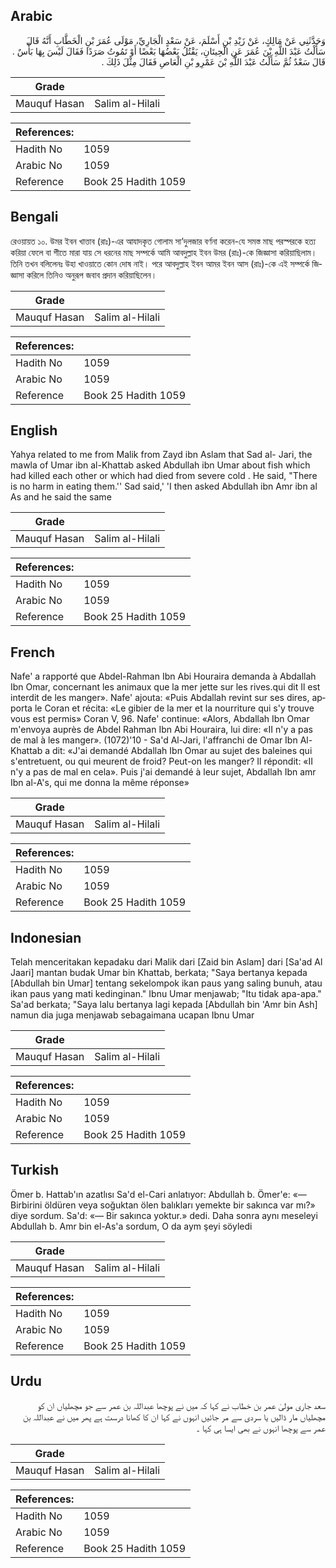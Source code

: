 ## Arabic


<div dir="rtl" lang="ar" style={{fontSize:'larger',backgroundColor:'#f8f9fa',padding:20}}>
وَحَدَّثَنِي عَنْ مَالِكٍ، عَنْ زَيْدِ بْنِ أَسْلَمَ، عَنْ سَعْدٍ الْجَارِيِّ، مَوْلَى عُمَرَ بْنِ الْخَطَّابِ أَنَّهُ قَالَ سَأَلْتُ عَبْدَ اللَّهِ بْنَ عُمَرَ عَنِ الْحِيتَانِ، يَقْتُلُ بَعْضُهَا بَعْضًا أَوْ تَمُوتُ صَرَدًا فَقَالَ لَيْسَ بِهَا بَأْسٌ ‏.‏ قَالَ سَعْدٌ ثُمَّ سَأَلْتُ عَبْدَ اللَّهِ بْنَ عَمْرِو بْنِ الْعَاصِ فَقَالَ مِثْلَ ذَلِكَ ‏.‏
</div>
<div style={{backgroundColor:'#f8f9fa',padding:20, marginBottom: 10}}><table> <thead> <tr> <th>Grade</th> <th></th> </tr> </thead> <tbody> <tr><td>Mauquf Hasan</td><td>Salim al-Hilali</td></tr></tbody></table><table> <thead> <tr> <th>References:</th> <th></th> </tr> </thead> <tbody><tr><td>Hadith No</td><td>1059</td></tr><tr><td>Arabic No</td><td>1059</td></tr><tr><td>Reference</td><td>Book 25 Hadith 1059</td></tr></tbody></table></div>

## Bengali


<div dir="ltr" lang="bn" style={{fontSize:'larger',backgroundColor:'#f8f9fa',padding:20}}>
রেওয়ায়ত ১০. উমর ইবন খাত্তাব (রাঃ)-এর আযাদকৃত গোলাম সা’দুলজার বর্ণনা করেন-যে সমস্ত মাছ পরস্পরকে হত্য করিয়া ফেলে বা শীতে মারা যায় সে ধরনের মাছ সম্পর্কে আমি আবদুল্লাহ ইবন উমর (রাঃ)-কে জিজ্ঞাসা করিয়াছিলাম। তিনি তখন বলিলেনঃ উহা খাওয়াতে কোন দোষ নাই। পরে আবদুল্লাহ ইবন আমর ইবন আস (রাঃ)-কে এই সম্পর্কে জিজ্ঞাসা করিলে তিনিও অনুরূপ জবাব প্রদান করিয়াছিলেন।
</div>
<div style={{backgroundColor:'#f8f9fa',padding:20, marginBottom: 10}}><table> <thead> <tr> <th>Grade</th> <th></th> </tr> </thead> <tbody> <tr><td>Mauquf Hasan</td><td>Salim al-Hilali</td></tr></tbody></table><table> <thead> <tr> <th>References:</th> <th></th> </tr> </thead> <tbody><tr><td>Hadith No</td><td>1059</td></tr><tr><td>Arabic No</td><td>1059</td></tr><tr><td>Reference</td><td>Book 25 Hadith 1059</td></tr></tbody></table></div>

## English


<div dir="ltr" lang="en" style={{fontSize:'larger',backgroundColor:'#f8f9fa',padding:20}}>
Yahya related to me from Malik from Zayd ibn Aslam that Sad al- Jari, the mawla of Umar ibn al-Khattab asked Abdullah ibn Umar about fish which had killed each other or which had died from severe cold . He said, "There is no harm in eating them.'' Sad said,' 'I then asked Abdullah ibn Amr ibn al As and he said the same
</div>
<div style={{backgroundColor:'#f8f9fa',padding:20, marginBottom: 10}}><table> <thead> <tr> <th>Grade</th> <th></th> </tr> </thead> <tbody> <tr><td>Mauquf Hasan</td><td>Salim al-Hilali</td></tr></tbody></table><table> <thead> <tr> <th>References:</th> <th></th> </tr> </thead> <tbody><tr><td>Hadith No</td><td>1059</td></tr><tr><td>Arabic No</td><td>1059</td></tr><tr><td>Reference</td><td>Book 25 Hadith 1059</td></tr></tbody></table></div>

## French


<div dir="ltr" lang="fr" style={{fontSize:'larger',backgroundColor:'#f8f9fa',padding:20}}>
Nafe' a rapporté que Abdel-Rahman Ibn Abi Houraira demanda à Abdallah Ibn Omar, concernant les animaux que la mer jette sur les rives.qui dit Il est interdit de les manger». Nafe' ajouta: «Puis Abdallah revint sur ses dires, apporta le Coran et récita: «Le gibier de la mer et la nourriture qui s'y trouve vous est permis» Coran V, 96. Nafe' continue: «Alors, Abdallah Ibn Omar m'envoya auprès de Abdel Rahman Ibn Abi Houraira, lui dire: «II n'y a pas de mal à les manger». (1072)'10 - Sa'd Al-Jari, l'affranchi de Omar Ibn Al-Khattab a dit: «J'ai demandé Abdallah Ibn Omar au sujet des baleines qui s'entretuent, ou qui meurent de froid? Peut-on les manger? Il répondit: «II n'y a pas de mal en cela». Puis j'ai demandé à leur sujet, Abdallah Ibn amr Ibn al-A's, qui me donna la même réponse»
</div>
<div style={{backgroundColor:'#f8f9fa',padding:20, marginBottom: 10}}><table> <thead> <tr> <th>Grade</th> <th></th> </tr> </thead> <tbody> <tr><td>Mauquf Hasan</td><td>Salim al-Hilali</td></tr></tbody></table><table> <thead> <tr> <th>References:</th> <th></th> </tr> </thead> <tbody><tr><td>Hadith No</td><td>1059</td></tr><tr><td>Arabic No</td><td>1059</td></tr><tr><td>Reference</td><td>Book 25 Hadith 1059</td></tr></tbody></table></div>

## Indonesian


<div dir="ltr" lang="id" style={{fontSize:'larger',backgroundColor:'#f8f9fa',padding:20}}>
Telah menceritakan kepadaku dari Malik dari [Zaid bin Aslam] dari [Sa'ad Al Jaari] mantan budak Umar bin Khattab, berkata; "Saya bertanya kepada [Abdullah bin Umar] tentang sekelompok ikan paus yang saling bunuh, atau ikan paus yang mati kedinginan." Ibnu Umar menjawab; "Itu tidak apa-apa." Sa'ad berkata; "Saya lalu bertanya lagi kepada [Abdullah bin 'Amr bin Ash] namun dia juga menjawab sebagaimana ucapan Ibnu Umar
</div>
<div style={{backgroundColor:'#f8f9fa',padding:20, marginBottom: 10}}><table> <thead> <tr> <th>Grade</th> <th></th> </tr> </thead> <tbody> <tr><td>Mauquf Hasan</td><td>Salim al-Hilali</td></tr></tbody></table><table> <thead> <tr> <th>References:</th> <th></th> </tr> </thead> <tbody><tr><td>Hadith No</td><td>1059</td></tr><tr><td>Arabic No</td><td>1059</td></tr><tr><td>Reference</td><td>Book 25 Hadith 1059</td></tr></tbody></table></div>

## Turkish


<div dir="ltr" lang="tr" style={{fontSize:'larger',backgroundColor:'#f8f9fa',padding:20}}>
Ömer b. Hattab'ın azatlısı Sa'd el-Cari anlatıyor: Abdullah b. Ömer'e: «— Birbirini öldüren veya soğuktan ölen balıkları yemekte bir sakınca var mı?» diye sordum. Sa'd: «— Bir sakınca yoktur.» dedi. Daha sonra aynı meseleyi Abdullah b. Amr bin el-As'a sordum, O da aym şeyi söyledi
</div>
<div style={{backgroundColor:'#f8f9fa',padding:20, marginBottom: 10}}><table> <thead> <tr> <th>Grade</th> <th></th> </tr> </thead> <tbody> <tr><td>Mauquf Hasan</td><td>Salim al-Hilali</td></tr></tbody></table><table> <thead> <tr> <th>References:</th> <th></th> </tr> </thead> <tbody><tr><td>Hadith No</td><td>1059</td></tr><tr><td>Arabic No</td><td>1059</td></tr><tr><td>Reference</td><td>Book 25 Hadith 1059</td></tr></tbody></table></div>

## Urdu


<div dir="rtl" lang="ur" style={{fontSize:'larger',backgroundColor:'#f8f9fa',padding:20}}>
سعد جاری مولیٰ عمر بن خطاب نے کہا کہ میں نے پوچھا عبداللہ بن عمر سے جو مچھلیاں ان کو مچھلیاں مار ڈالیں یا سردی سے مر جائیں انہوں نے کہا ان کا کھانا درست ہے پھر میں نے عبداللہ بن عمر سے پوچھا انہوں نے بھی ایسا ہی کہا ۔
</div>
<div style={{backgroundColor:'#f8f9fa',padding:20, marginBottom: 10}}><table> <thead> <tr> <th>Grade</th> <th></th> </tr> </thead> <tbody> <tr><td>Mauquf Hasan</td><td>Salim al-Hilali</td></tr></tbody></table><table> <thead> <tr> <th>References:</th> <th></th> </tr> </thead> <tbody><tr><td>Hadith No</td><td>1059</td></tr><tr><td>Arabic No</td><td>1059</td></tr><tr><td>Reference</td><td>Book 25 Hadith 1059</td></tr></tbody></table></div>
